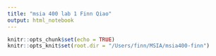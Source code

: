 ```yaml
---
title: "msia 400 lab 1 Finn Qiao"
output: html_notebook
---
```


```r
knitr::opts_chunk$set(echo = TRUE)
knitr::opts_knit$set(root.dir = "/Users/finn/MSIA/msia400-finn")
```

```r

```

```r

```

```r

```

```r

```

```r

```

```r

```

```r

```

```r

```

```r

```

```r

```

```r

```

```r

```

```r

```

```r

```

```r

```

```r

```

```r

```

```r

```

```r

```

